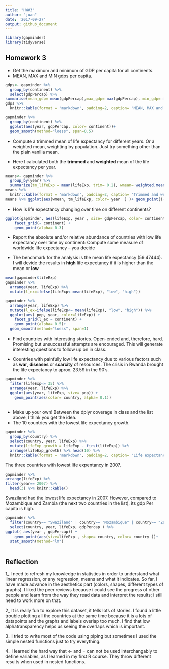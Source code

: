 ```yaml
---
title: "HW#3"
author: "juan"
date: '2017-09-27'
output: github_document
---
```


```r
library(gapminder)
library(tidyverse)
```

## Homework 3 
- Get the maximum and minimum of GDP per capita for all continents.
+ MEAN, MAX and MIN gdps per capita.
```r
gdps<- gapminder %>%
  group_by(continent) %>% 
  select(gdpPercap) %>% 
summarise(mean_gdp= mean(gdpPercap),max_gdp= max(gdpPercap), min_gdp= min(gdpPercap) ) 
gdps %>% 
  knitr::kable(format = "markdown", padding=2, caption= "MEAN, MAX and MIN gdps per capita")
```

```r
gapminder %>%
  group_by(continent) %>% 
  ggplot(aes(year, gdpPercap, color= continent))+
  geom_smooth(method="loess", span=0.5)
```


- Compute a trimmed mean of life expectancy for different years. Or a weighted mean, weighting by population. Just try something other than the plain vanilla mean.

+ Here I calculated both the **trimmed** and **weighted** mean of the life expectancy per year. 

```r
means<- gapminder %>%
  group_by(year) %>%
  summarize(tm_lifeExp = mean(lifeExp, trim= 0.2), wmean= weighted.mean(lifeExp, pop)) 
means %>% 
  knitr::kable(format = "markdown", padding=2, caption= "Trimmed and weighted means")
means %>% ggplot(aes(wmean, tm_lifeExp, color= year  ) )+ geom_point()+ geom_path()

```

+ How is life expectancy changing over time on different continents?

```r
ggplot(gapminder, aes(lifeExp, year , size= gdpPercap, color= continent)) +
    facet_grid(~ continent) +
    geom_point(alpha= 0.3)
```

- Report the absolute and/or relative abundance of countries with low life expectancy over time by continent: Compute some measure of worldwide life expectancy – you decide 

+ The benchmark for the analysis is the mean life expectancy (59.47444). I will devide the results in **high** life expectancy if it is higher than the mean or **low**

```r
mean(gapminder$lifeExp)
gapminder %>%
  arrange(year, lifeExp) %>% 
  mutate(l_ex=ifelse(lifeExp< mean(lifeExp), "low", "high")) 

```

```r
gapminder %>%
  arrange(year, lifeExp) %>% 
  mutate(l_ex=ifelse(lifeExp<= mean(lifeExp), "low", "high")) %>% 
  ggplot(aes( pop, year, color=lifeExp)) +
    facet_grid(l_ex ~ continent) +
    geom_point(alpha= 0.5)+ 
  geom_smooth(method="loess", span=1)
```

- Find countries with interesting stories. Open-ended and, therefore, hard. Promising but unsuccessful attempts are encouraged. This will generate interesting questions to follow up on in class.

+ Countries with painfully low life expectancy due to various factors such as **war**, **diseases** or **scarcity** of resources. The crisis in Rwanda brought the life expectancy to aprox. 23.59  in the 90's.
```r
gapminder %>%
  filter(lifeExp<= 35) %>% 
  arrange(year, lifeExp) %>% 
  ggplot(aes(year, lifeExp, size= pop)) +
    geom_point(aes(color= country, alpha= 0.1))
  

```

- Make up your own! Between the dplyr coverage in class and the list above, I think you get the idea.
+ The 10 countries with the lowest life expectancy growth. 
```r
gapminder %>%
  group_by(country) %>% 
  select(country, year, lifeExp) %>% 
  mutate(lifeExp_growth = lifeExp - first(lifeExp)) %>% 
  arrange(lifeExp_growth) %>% head(10) %>% 
  knitr::kable(format = "markdown", padding=2, caption= "Life expectancy growth")
```

The three countries with lowest life expentancy in 2007.
```r
gapminder %>%
arrange(lifeExp) %>% 
filter(year== 2007) %>% 
  head(3) %>% knitr::kable()
```

Swaziland had the lowest life expectancy in 2007. However, compared to Mozambique and Zambia (the next two countries in the list), its gdp Per capita is high.
```r
gapminder %>%
  filter(country== "Swaziland" | country== "Mozambique" | country== "Zambia" ) %>% 
  select(country, year, lifeExp, gdpPercap ) %>%
ggplot( aes(year , gdpPercap)) +
    geom_point(aes(size=lifeExp , shape= country, color= country ))+
  stat_smooth(method="lm")
  
```

## Reflection
1_ I need to refresh my knowledge in statistics in order to understand what linear regression, or any regression, means and what it indicates. So far, I have made advance in the aesthetics part (colors, shapes, different types of graphs). I liked the peer reviews because i could see the progress of other people and learn from the way they read data and interpret the results; i still need to work more on that.

2_ It is really fun to explore this dataset, it tells lots of stories. I found a little trouble plotting all the countries at the same time because it is a lots of datapoints and the graphs and labels overlap too much. I find that low alphatransparency helps us seeing the overlaps which is important. 

3_ I tried to write  most of the code using piping but sometimes I used the simple nested functions just to try everything. 

4_ I learned the hard way that <- and = can not be used interchangably to define variables, as I learned in my first R course. They throw different results when used in nested functions.
